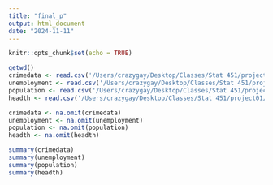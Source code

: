 ```yaml
---
title: "final_p"
output: html_document
date: "2024-11-11"
---
```


```r
knitr::opts_chunk$set(echo = TRUE)
```

```r
getwd()
crimedata <- read.csv('/Users/crazygay/Desktop/Classes/Stat 451/project01/crimedata.csv')
unemployment <- read.csv('/Users/crazygay/Desktop/Classes/Stat 451/project01/crimebystatecombinedwithunemployment.csv')
population <- read.csv('/Users/crazygay/Desktop/Classes/Stat 451/project01/crime_data_w_population_and_crime_rate.csv')
headth <- read.csv('/Users/crazygay/Desktop/Classes/Stat 451/project01/health_indicators_usa.csv')
```

```r
crimedata <- na.omit(crimedata)
unemployment <- na.omit(unemployment)
population <- na.omit(population)
headth <- na.omit(headth)
```

```r
summary(crimedata)
summary(unemployment)
summary(population)
summary(headth)
```

